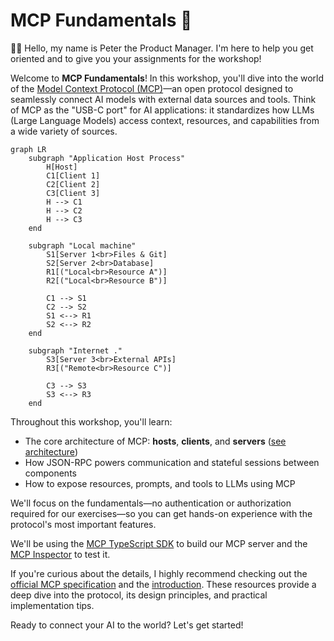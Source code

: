 # MCP Fundamentals 🧱

👨‍💼 Hello, my name is Peter the Product Manager. I'm here to help you get
oriented and to give you your assignments for the workshop!

Welcome to **MCP Fundamentals**! In this workshop, you'll dive into the world of
the
[Model Context Protocol (MCP)](https://modelcontextprotocol.io/specification/2025-06-18)—an
open protocol designed to seamlessly connect AI models with external data
sources and tools. Think of MCP as the "USB-C port" for AI applications: it
standardizes how LLMs (Large Language Models) access context, resources, and
capabilities from a wide variety of sources.

```mermaid
graph LR
	subgraph "Application Host Process"
		H[Host]
		C1[Client 1]
		C2[Client 2]
		C3[Client 3]
		H --> C1
		H --> C2
		H --> C3
	end

	subgraph "Local machine"
		S1[Server 1<br>Files & Git]
		S2[Server 2<br>Database]
		R1[("Local<br>Resource A")]
		R2[("Local<br>Resource B")]

		C1 --> S1
		C2 --> S2
		S1 <--> R1
		S2 <--> R2
	end

	subgraph "Internet ."
		S3[Server 3<br>External APIs]
		R3[("Remote<br>Resource C")]

		C3 --> S3
		S3 <--> R3
	end
```

Throughout this workshop, you'll learn:

- The core architecture of MCP: **hosts**, **clients**, and **servers**
  ([see architecture](https://modelcontextprotocol.io/specification/2025-06-18/architecture))
- How JSON-RPC powers communication and stateful sessions between components
- How to expose resources, prompts, and tools to LLMs using MCP

We'll focus on the fundamentals—no authentication or authorization required for
our exercises—so you can get hands-on experience with the protocol's most
important features.

We'll be using the
[MCP TypeScript SDK](https://github.com/modelcontextprotocol/typescript-sdk)
to build our MCP server and the
[MCP Inspector](https://github.com/modelcontextprotocol/inspector) to test it.

If you're curious about the details, I highly recommend checking out the
[official MCP specification](https://modelcontextprotocol.io/specification/2025-06-18)
and the [introduction](https://modelcontextprotocol.io/introduction). These
resources provide a deep dive into the protocol, its design principles, and
practical implementation tips.

Ready to connect your AI to the world? Let's get started!
